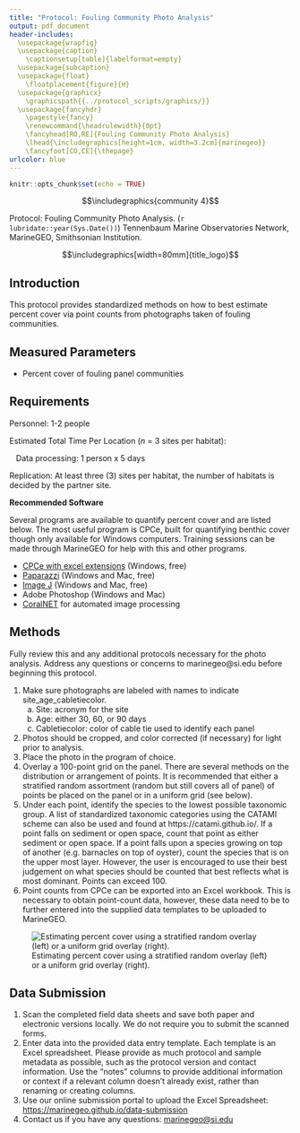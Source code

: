 ```yaml
---
title: "Protocol: Fouling Community Photo Analysis"
output: pdf_document
header-includes: 
  \usepackage{wrapfig}
  \usepackage{caption}
    \captionsetup[table]{labelformat=empty}
  \usepackage{subcaption}
  \usepackage{float}
    \floatplacement{figure}{H}
  \usepackage{graphicx}
    \graphicspath{{../protocol_scripts/graphics/}}
  \usepackage{fancyhdr}
    \pagestyle{fancy}
    \renewcommand{\headrulewidth}{0pt}
    \fancyhead[RO,RE]{Fouling Community Photo Analysis}
    \lhead{\includegraphics[height=1cm, width=3.2cm]{marinegeo}}
    \fancyfoot[CO,CE]{\thepage}
urlcolor: blue
---
```


```r
knitr::opts_chunk$set(echo = TRUE)
```

\noindent\rule{\textwidth}{0.4pt}

$$\includegraphics{community 4}$$

\underline{How to cite this work:} Protocol: Fouling Community Photo Analysis. (`r lubridate::year(Sys.Date())`) Tennenbaum Marine Observatories Network, MarineGEO, Smithsonian Institution.

\vspace{\baselineskip}

$$\includegraphics[width=80mm]{title_logo}$$

\thispagestyle{empty}
\clearpage
\pagenumbering{arabic}

\noindent\rule{\textwidth}{0.4pt} 

## Introduction

This protocol provides standardized methods on how to best estimate percent cover via point counts from photographs taken of fouling communities.

\noindent\rule{\textwidth}{0.4pt}

## Measured Parameters

- Percent cover of fouling panel communities

\noindent\rule{\textwidth}{0.4pt}

## Requirements

Personnel: 1-2 people  

Estimated Total Time Per Location (*n* = 3 sites per habitat):  

|    Data processing: 1 person x 5 days

Replication: At least three (3) sites per habitat, the number of habitats is decided by the partner site.

**Recommended Software**

Several programs are available to quantify percent cover and are listed below. The most useful program is CPCe, built for quantifying benthic cover though only available for Windows computers.  Training sessions can be made through MarineGEO for help with this and other programs. 

-	[CPCe with excel extensions](https://cnso.nova.edu/cpce/index.html) (Windows, free)
-	[Paparazzi](https://www.sciencedirect.com/science/article/pii/S2352711017300067?via%3Dihub) (Windows and Mac, free)
-	[Image J](https://imagej.nih.gov/ij/) (Windows and Mac, free)
-	Adobe Photoshop (Windows and Mac)
-	[CoralNET](https://coralnet.ucsd.edu) for automated image processing 

\noindent\rule{\textwidth}{0.4pt}

## Methods

Fully review this and any additional protocols necessary for the photo analysis. Address any questions or concerns to marinegeo@si.edu before beginning this protocol.

\vspace{\baselineskip}

\underline{Photo Processing:}


1. Make sure photographs are labeled with names to indicate site_age_cabletiecolor.
    a. Site: acronym for the site 
    b. Age: either 30, 60, or 90 days 
    c. Cabletiecolor: color of cable tie used to identify each panel 
2. Photos should be cropped, and color corrected (if necessary) for light prior to analysis.
3. Place the photo in the program of choice.
4. Overlay a 100-point grid on the panel.  There are several methods on the distribution or arrangement of points.  It is recommended that either a stratified random assortment (random but still covers all of panel) of points be placed on the panel or in a uniform grid (see below).
5. Under each point, identify the species to the lowest possible taxonomic group.  A list of standardized taxonomic categories using the CATAMI scheme can also be used and found at https://catami.github.io/. If a point falls on sediment or open space, count that point as either sediment or open space.  If a point falls upon a species growing on top of another (e.g. barnacles on top of oyster), count the species that is on the upper most layer.  However, the user is encouraged to use their best judgement on what species should be counted that best reflects what is most dominant. Points can exceed 100.
6.  Point counts from CPCe can be exported into an Excel workbook.  This is necessary to obtain point-count data, however, these data need to be to further entered into the supplied data templates to be uploaded to MarineGEO.   

![Estimating percent cover using a stratified random overlay (left) or a uniform grid overlay (right).](photo_analysis)

\noindent\rule{\textwidth}{0.4pt}

## Data Submission

1. Scan the completed field data sheets and save both paper and electronic versions locally. We do not require you to submit the scanned forms.
2. Enter data into the provided data entry template. Each template is an Excel spreadsheet. Please provide as much protocol and sample metadata as possible, such as the protocol version and contact information. Use the “notes” columns to provide additional information or context if a relevant column doesn’t already exist, rather than renaming or creating columns.
3. Use our online submission portal to upload the Excel Spreadsheet: [https://marinegeo.github.io/data-submission](https://marinegeo.github.io/data-submission)
4. Contact us if you have any questions: [marinegeo@si.edu](mailto:marinegeo@si.edu)
